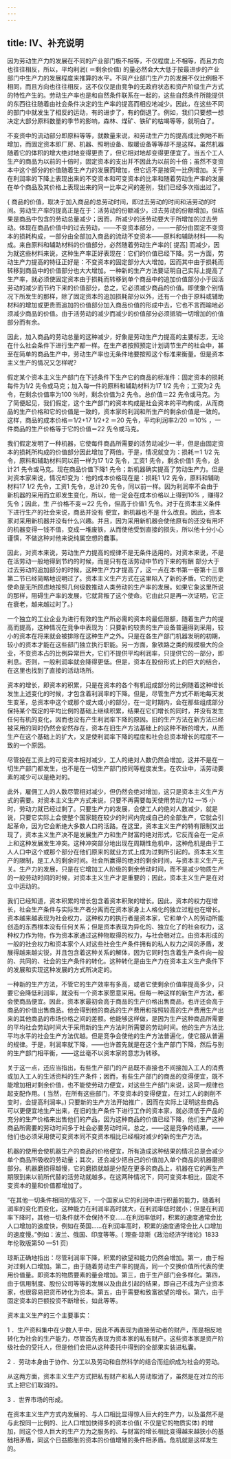 ```yaml
---
---
---
```

title: IV、补充说明
---




因为劳动生产力的发展在不同的产业部门极不相等，不仅程度上不相等，而且方向也往往相反，所以，平均利润( ＝剩余价值) 的量必然会大大低于按最进步的产业部门中生产力的发展程度来推算的水平。不同产业部门生产力的发展不仅比例极不相同，而且方向也往往相反，这不仅仅是由竞争的无政府状态和资产阶级生产方式的特性产生的。劳动生产率也是和自然条件联系在一起的，这些自然条件所能提供的东西往往随着由社会条件决定的生产率的提高而相应地减少。因此，在这些不同的部门中就发生了相反的运动，有的进步了，有的倒退了。例如，我们只要想一想决定大部分原料数量的季节的影响，森林、煤矿、铁矿的枯竭等等，就明白了。

不变资中的流动部分即原料等等，就数量来说，和劳动生产力的提高成比例地不断增加，而固定资本即厂房、机器、照明设备、取暖设备等等却不是这样。虽然机器随着它的体积的增大绝对地变得更贵了，但它相对地却变得更便宜了。当五个工人生产的商品为以前的十倍时，固定资本的支出并不因此为以前的十倍；虽然不变资本中这个部分的价值随着生产力的发展而增加，但它远不是按同一比例增加。关于在利润率的下降上表现出来的不变资本和可变资本的比率和随着劳动生产率的发展在单个商品及其价格上表现出来的同一比率之间的差别，我们已经多次指出过了。

{ 商品的价值，取决于加入商品的总劳动时间，即过去劳动的时间和活劳动的时间。劳动生产率的提高正是在于：活劳动的份额减少，过去劳动的份额增加，但结果是商品中包含的劳动总量减少；因而，所减少的活劳动要大于所增加的过去劳动。体现在商品价值中的过去劳动，——不变资本部分，——一部分由固定不变资本的损耗构成，一部分由全部加入商品的流动不变资本——原料和辅助材料——构成。来自原料和辅助材料的价值部分，必然随着劳动生产率的[ 提高] 而减少，因为就这些材料来说，这种生产率正好表现在：它们的价值已经下降。另一方面，劳动生产力提高的特征正好是：不变资本的固定部分大大增加，因而其中由于损耗而转移到商品中的价值部分也大大增加。一种新的生产方法要证明自己实际上提高了生产率，就必须使固定资本由于损耗而转移到单个商品中的追加价值部分小于因活劳动的减少而节约下来的价值部分，总之，它必须减少商品的价值。即使象个别情况下所发生的那样，除了固定资本的追加损耗部分以外，还有一个由于原料或辅助材料的增加或更贵而追加的价值部分加入商品价值的形成中去，它也不言而喻地必须减少商品的价值。由于活劳动的减少而减少的价值部分必须抵销一切增加的价值部分而有余。

因此，加入商品的劳动总量的这种减少，好象是劳动生产力提高的主要标志，无论在什么社会条件下进行生产都一样。在生产者按照预定计划调节生产的社会中，甚至在简单的商品生产中，劳动生产率也无条件地要按照这个标准来衡量。但是资本主义生产的情况又怎样呢?

假定某个资本主义生产部门在下述条件下生产它的商品的标准件：固定资本的损耗每件为1/2 先令或马克；加入每一件的原料和辅助材料为17 1/2 先令；工资为2 先令，在剩余价值率为100 ％时，剩余价值为2 先令。总价值＝22 先令或马克。为了简便起见，我们假定，这个生产部门的资本构成是社会资本的平均构成，从而商品的生产价格和它的价值是一致的，资本家的利润和所生产的剩余价值是一致的。这样，商品的成本价格＝1/2+17 1/2+2 ＝20 先令，平均利润率2/20 ＝10% ，一件商品的生产价格等于它的价值＝22 先令或马克。

我们假定发明了一种机器，它使每件商品所需要的活劳动减少一半，但是由固定资本的损耗所构成的价值部分因此增加了两倍。于是，情况就变为：损耗＝1 1/2 先令，原料和辅助材料同以前一样为17 1/2 先令，工资1 先令，剩余价值1 先令，总计21 先令或马克。现在商品价值下降1 先令；新机器确实提高了劳动生产力。但是对资本家来说，情况却变为：他的成本价格现在是：损耗1 1/2 先令，原料和辅助材料17 1/2 先令，工资1 先令，总计20 先令，同以前一样。因为利润率不会由于新机器的采用而立即发生变化，所以，他一定会在成本价格以上得到10% ，赚得2 先令；因此，生 产价格不变＝22 先令，但高于价值1 先令。对于在资本主义条件下进行生产的社会来说，商品并没有 便宜，新机器也不是 什么改良。因此，资本家对采用新机器并没有什么兴趣。并且，因为采用新机器会使他原有的还没有用坏的机器变得一钱不值，变成一堆废铁，从而使他受到直接的损失，所以他十分小心谨慎，不做这种对他来说纯属空想的蠢事。

因此，对资本来说，劳动生产力提高的规律不是无条件适用的。对资本来说，不是在活劳动一般地得到节约的时候，而是只有在活劳动中节约下来的有酬 部分大于过去劳动的追加部分的时候，这种生产力才提高了，这一点在本书第一卷第十三章第二节已经简略地说明过了。资本主义生产方式在这里陷入了新的矛盾。它的历史使命是无所顾虑地按照几何级数推动人类劳动的生产率的发展。如果它象这里所说的那样，阻碍生产率的发展，它就背叛了这个使命。它由此只是再一次证明，它正在衰老，越来越过时了。}

一个独立的工业企业为进行有效的生产所必需的资本的最低限额，随着生产力的提高而提高，这种情况在竞争中表现为：只要新的较贵的生产设备普遍得到采用，较小的资本在将来就会被排除在这种生产之外。只是在各生产部门机器发明的初期，较小的资本才能在这些部门独立执行职能。另一方面，象铁路之类的规模极大的企业，不变资本占的比例异常巨大，它们不提供平均利润率，只提供它的一部分，即利息。否则，一般利润率就会降得更低。但是，资本在股份形式上的巨大的结合，在这里也找到了直接的活动场所。

资本的增长，即资本的积累，只是在资本的各个有机组成部分的比例随着这种增长发生上述变化的时候，才包含着利润率的下降。但是，尽管生产方式不断地每天发生变革，总资本中这个或那个或大或小的部分，在一定时期内，会在那些组成部分保持某个既定的平均比例的基础上继续积累，结果在它们增长的同时，并没有发生任何有机的变化，因而也没有产生利润率下降的原因。旧的生产方法在新方法已经被采用的同时仍然会安然存在，资本在旧生产方法基础上的这种不断的增大，从而生产在这个基础上的扩大，又是使利润率下降的程度和社会总资本增长的程度不一致的一个原因。

尽管投在工资上的可变资本相对减少，工人的绝对人数仍然会增加，这并不是在一切生产部门都发生，也不是在一切生产部门按同等程度发生。在农业中，活劳动要素的减少可以是绝对的。

此外，雇佣工人的人数尽管相对减少，但仍然会绝对增加，这只是资本主义生产方式的需要。对资本主义生产方式来说，只要不再需要每天使用劳动力12 —15 小时，劳动力就已经过剩了。只要生产力的发展，会使工人的绝对人数减少，就是说，只要它实际上会使整个国家能在较少的时间内完成自己的全部生产，它就会引起革命，因为它会断绝大多数人口的活路。在这里，资本主义生产的特有限制又出现了，资本主义生产决不是发展生产力和生产财富的绝对形式，它反而会在一定点上和这种发展发生冲突。这种冲突部分地出现在周期性危机中，这种危机是由于工人人口中这个或那个部分在他们原来的就业方式上成为过剩所引起的。资本主义生产的限制，是工人的剩余时间。社会所赢得的绝对的剩余时间，与资本主义生产无关。生产力的发展，只是在它增加工人阶级的剩余劳动时间，而不是减少物质生产的一般劳动时间的时候，对资本主义生产才是重要的；因此，资本主义生产是在对立中运动的。

我们已经知道，资本积累的增长包含着资本积聚的增长。因此，资本的权力在增长，社会生产条件与实际生产者分离而在资本家身上人格化的独立过程也在增长。资本越来越表现为社会权力，这种权力的执行者是资本家，它和单个人的劳动所能创造的东西根本没有任何关系；但是资本表现为异化的、独立化了的社会权力，这种权力作为物，作为资本家通过这种物取得的权力，与社会相对立。由资本形成的一般的社会权力和资本家个人对这些社会生产条件拥有的私人权力之间的矛盾，发展得越来越尖锐，并且包含着这种关系的解体，因为它同时包含着生产条件向一般的、共同的、社会的生产条件的转化。这种转化是由生产力在资本主义生产条件下的发展和实现这种发展的方式所决定的。

一种新的生产方法，不管它的生产效率有多高，或者它使剩余价值率提高多少，只要它会降低利润率，就没有一个资本家愿意采用。但每一种这样的新生产方法，都会使商品便宜。因此，资本家最初会高于商品的生产价格出售商品，也许还会高于商品的价值出售商品。他会得到他的商品的生产费用和按照较高的生产费用生产出来的其他商品的市场价格之间的差额。他能够这样做，是因为生产这种商品所需要的平均社会劳动时间大于采用新的生产方法时所需要的劳动时间。他的生产方法比平均水平的社会生产方法优越。但是竞争会使他的生产方法普遍化，使它服从普遍的规律。于是，利润率就下降，——也许首先就是在这个生产部门下降，然后与别的生产部门相平衡，——这丝毫不以资本家的意志为转移。

关于这一点，还应当指出，有些生产部门的产品既不直接也不间接加入工人的消费或加入工人的生活资料的生产条件；因而，有些生产部门的商品的变得便宜，既不能增加相对剩余价值，也不能使劳动力便宜，对这些生产部门来说，这同一规律也起支配作用。( 当然，在所有这些部门，不变资本的变得便宜，在对工人的剥削不变时，会提高利润率。) 只要新的生产方法开始推广，因而在实际上证明这些商品可以更便宜地生产出来，在旧的生产条件下进行工作的资本家，就必须低于产品的充分的生产价格来出售他们的产品，因为这种商品的价值已经下降，他们生产这种商品所需要的劳动时间多于社会必要劳动时间。总之，——这是竞争的结果，——他们也必须采用使可变资本同不变资本相比已经相对减少的新的生产方法。

机器的使用会使机器生产的商品的价格便宜，所有造成这种结果的情况总是会减少单个商品所吸收的劳动量；其次，还会减少把自己的价值加入单个商品的机器磨损部分。机器磨损得越慢，它的磨损就越是分配在更多的商品上，机器在它的再生产期限到来以前所代替的活劳动就越多。在这两种情况下，同可变资本相比，固定不变资本的量和价值都增加了。

 “在其他一切条件相同的情况下，一个国家从它的利润中进行积蓄的能力，随着利润率的变化而变化，这种能力在利润率高时就大，在利润率低时就小；但是在利润率下降时，其他一切条件就不会保持不变……在利润率低时，积累的速度通常会比人口增加的速度快，例如在英国……在利润率高时，积累的速度通常会比人口增加的速度慢。”例如：波兰、俄国、印度等等。( 理查·琼斯《政治经济学绪论》1833 年伦敦版第50 —51 页)

琼斯正确地指出：尽管利润率下降，积累的欲望和能力仍然会增加。第一，由于相对过剩人口增加。第二，由于随着劳动生产率的提高，同一个交换价值所代表的使用价值量。即资本的物质要素的量会增加。第三，由于生产部门会多样化。第四，由于信用制度、股份公司等等的发展以及由此引起的结果，即自己不成为产业资本家，也很容易把货币转化为资本。第五，由于需要和致富欲望的增长。第六，由于固定资本的巨额投资不断增长，如此等等。

资本主义生产的三个主要事实：

1 ．生产资料集中在少数人手中，因此不再表现为直接劳动者的财产，而是相反地转化为社会的生产能力，尽管首先表现为资本家的私有财产。这些资本家是资产阶级社会的受托人，但是他们会把从这种委托中得到的全部果实装进私囊。

2 ．劳动本身由于协作、分工以及劳动和自然科学的结合而组织成为社会的劳动。

从这两方面，资本主义生产方式把私有财产和私人劳动取消了，虽然是在对立的形式上把它们取消的。

3 ．世界市场的形成。

在资本主义生产方式内发展的、与人口相比显得惊人巨大的生产力，以及虽然不是与此按同一比例的、比人口增加快得多的资本价值( 不仅是它的物质实体) 的增加，同这个惊人巨大的生产力为之服务的、与财富的增长相比变得越来越狭小的基础相矛盾，同这个日益膨胀的资本的价值增殖的条件相矛盾。危机就是这样发生的。
